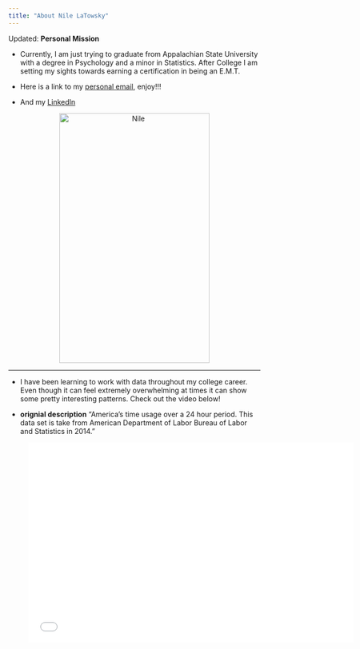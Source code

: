 ```yaml
---
title: "About Nile LaTowsky"
---
```


Updated: **Personal Mission** 

* Currently, I am just trying to graduate from Appalachian State University with a degree in Psychology and a minor in Statistics.  After College I am setting my sights towards earning a certification in being an E.M.T.

* Here is a link to my [personal email](https://mail.google.com/mail/u/0/#inbox), enjoy!!!

* And my [LinkedIn](https://www.linkedin.com/feed/)


<figure align = "middle">
<img src ="DSC_0813.jpg" alt = "Nile" style = "width:300px; height:500px;">
</figure>

<hr>

* I have been learning to work with data throughout my college career.  Even though it can feel extremely overwhelming at times it can show some pretty interesting patterns.  Check out the video below!

* **orignial description** "America's time usage over a 24 hour period. This data set is take from American Department of Labor Bureau of Labor and Statistics in 2014."

<figure align = "middle">
<iframe width="650" height="400" src="time_use_data.mp4" frameborder="0" allow="autoplay; encrypted-media" allowfullscreen></iframe>
</figure>